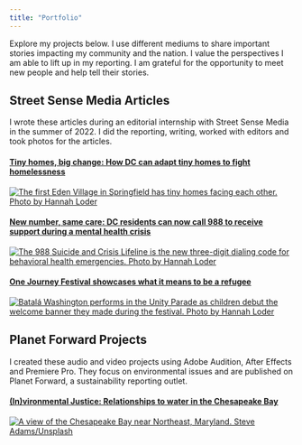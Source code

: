 ```yaml
---
title: "Portfolio"
---
```


Explore my projects below. I use different mediums to share important stories impacting my community and the nation. I value the perspectives I am able to lift up in my reporting. I am grateful for the opportunity to meet new people and help tell their stories.

## Street Sense Media Articles

I wrote these articles during an editorial internship with Street Sense Media in the summer of 2022. I did the reporting, writing, worked with editors and took photos for the articles.

#### [Tiny homes, big change: How DC can adapt tiny homes to fight homelessness](https://www.streetsensemedia.org/article/tiny-homes-eden-village/#.ZCN9my-B2qD) 

[![The first Eden Village in Springfield has tiny homes facing each other. Photo by Hannah Loder](IMG_2768_edit.jpg){fig-alt="The tiny homes in Eden Village"}](https://www.streetsensemedia.org/article/tiny-homes-eden-village/#.ZCN9my-B2qD)

#### [New number, same care: DC residents can now call 988 to receive support during a mental health crisis](New number, same care: DC residents can now call 988 to receive support during a mental health crisis)

[![The 988 Suicide and Crisis Lifeline is the new three-digit dialing code for behavioral health emergencies. Photo by Hannah Loder](IMG_2742_edit.jpg){fig-alt="A phone dials 988"}](https://www.streetsensemedia.org/article/new-number-same-care-dc-residents-can-now-call-988-to-receive-support-during-a-mental-health-crisis/#.ZCN_mC-B2qB)

#### [One Journey Festival showcases what it means to be a refugee](One Journey Festival showcases what it means to be a refugee)

[![Batalá Washington performs in the Unity Parade as children debut the welcome banner they made during the festival. Photo by Hannah Loder](IMG_2355_edit.jpg){fig-alt="Drum corps performs at festival"}](https://www.streetsensemedia.org/article/one-journey-festival-showcases-what-it-means-to-be-a-refugee/#.ZCOAdS-B2qB)

## Planet Forward Projects

I created these audio and video projects using Adobe Audition, After Effects and Premiere Pro. They focus on environmental issues and are published on Planet Forward, a sustainability reporting outlet.

#### [(In)vironmental Justice: Relationships to water in the Chesapeake Bay](https://planetforward.org/story/invironmental-justice-chesapeake-bay/)

[![A view of the Chesapeake Bay near Northeast, Maryland. Steve Adams/Unsplash](https://planetforward.org/wp-content/uploads/2023/03/steve-adams-ckzTyM9SbMs-unsplash-scaled.jpg){fig-alt="Chesapeake Bay image"}](https://planetforward.org/story/invironmental-justice-chesapeake-bay/)
